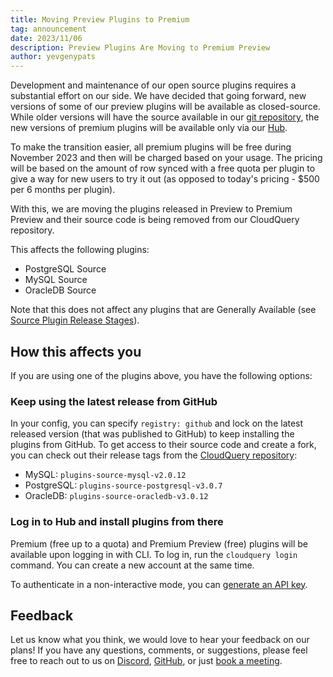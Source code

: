 ```yaml
---
title: Moving Preview Plugins to Premium
tag: announcement
date: 2023/11/06
description: Preview Plugins Are Moving to Premium Preview
author: yevgenypats
---
```



<BlogHeader/>

Development and maintenance of our open source plugins requires a substantial effort on our side. We have decided that going forward, new versions of some of our preview plugins will be available as closed-source. While older versions will have the source available in our [git repository](https://github.com/cloudquery/cloudquery), the new versions of premium plugins will be available only via our [Hub](https://hub.cloudquery.io/).

To make the transition easier, all premium plugins will be free during November 2023 and then will be charged based on your usage. The pricing will be based on the amount of row synced with a free quota per plugin to give a way for new users to try it out (as opposed to today's pricing - $500 per 6 months per plugin).

With this, we are moving the plugins released in Preview to Premium Preview and their source code is being removed from our CloudQuery repository.

This affects the following plugins:

- PostgreSQL Source
- MySQL Source
- OracleDB Source

Note that this does not affect any plugins that are Generally Available (see [Source Plugin Release Stages](/docs/plugins/sources/overview#source-plugin-release-stages)).

## How this affects you

If you are using one of the plugins above, you have the following options:

### Keep using the latest release from GitHub

In your config, you can specify `registry: github` and lock on the latest released version (that was published to GitHub) to keep installing the plugins from GitHub. To get access to their source code and create a fork, you can check out their release tags from the [CloudQuery repository](https://github.com/cloudquery/cloudquery):

- MySQL: `plugins-source-mysql-v2.0.12`
- PostgreSQL: `plugins-source-postgresql-v3.0.7`
- OracleDB: `plugins-source-oracledb-v3.0.12`

### Log in to Hub and install plugins from there

Premium (free up to a quota) and Premium Preview (free) plugins will be available upon logging in with CLI. To log in, run the `cloudquery login` command. You can create a new account at the same time.

To authenticate in a non-interactive mode, you can [generate an API key](/docs/deployment/generate-api-key).

## Feedback

Let us know what you think, we would love to hear your feedback on our plans! If you have any questions, comments, or suggestions, please feel free to reach out to us on [Discord](https://cloudquery.io/discord), [GitHub](https://github.com/cloudquery/plugin-sdk-java), or just [book a meeting](https://calendar.app.google/sAXWJWxfSEjUEsBAA).
